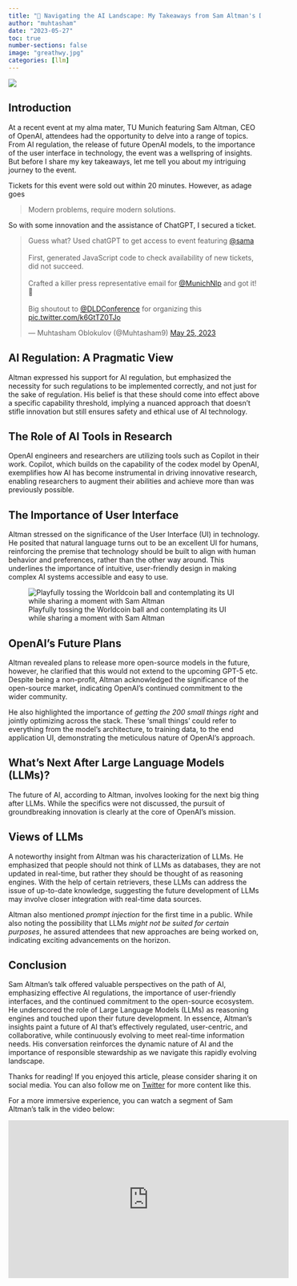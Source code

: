 ---
title: "🔮 Navigating the AI Landscape: My Takeaways from Sam Altman's Discussion"
author: "muhtasham"
date: "2023-05-27"
toc: true
number-sections: false
image: "greathwy.jpg"
categories: [llm]
---

![](tum-dld.jpeg)

## Introduction
At a recent event at my alma mater, TU Munich featuring Sam Altman, CEO of OpenAI, attendees had the opportunity to delve into a range of topics. From AI regulation, the release of future OpenAI models, to the importance of the user interface in technology, the event was a wellspring of insights. But before I share my key takeaways, let me tell you about my intriguing journey to the event.

Tickets for this event were sold out within 20 minutes. However, as adage goes 

> Modern problems, require modern solutions. 

So with some innovation and the assistance of ChatGPT, I secured a ticket.

<div align="center">
<blockquote class="twitter-tweet"><p lang="en" dir="ltr">Guess what? Used chatGPT to get access to event featuring <a href="https://twitter.com/sama?ref_src=twsrc%5Etfw">@sama</a><br><br>First, generated JavaScript code to check availability of new tickets, did not succeed. <br><br>Crafted a killer press representative email for <a href="https://twitter.com/MunichNlp?ref_src=twsrc%5Etfw">@MunichNlp</a> and got it! 🎫<br><br>Big shoutout to <a href="https://twitter.com/DLDConference?ref_src=twsrc%5Etfw">@DLDConference</a> for organizing this <a href="https://t.co/k6GtTZ0TJo">pic.twitter.com/k6GtTZ0TJo</a></p>&mdash; Muhtasham Oblokulov (@Muhtasham9) <a href="https://twitter.com/Muhtasham9/status/1661773504226766862?ref_src=twsrc%5Etfw">May 25, 2023</a></blockquote> <script async src="https://platform.twitter.com/widgets.js" charset="utf-8"></script>
</div>

## AI Regulation: A Pragmatic View
Altman expressed his support for AI regulation, but emphasized the necessity for such regulations to be implemented correctly, and not just for the sake of regulation. His belief is that these should come into effect above a specific capability threshold, implying a nuanced approach that doesn't stifle innovation but still ensures safety and ethical use of AI technology.

## The Role of AI Tools in Research
OpenAI engineers and researchers are utilizing tools such as Copilot in their work. Copilot, which builds on the capability of the codex model by OpenAI, exemplifies how AI has become instrumental in driving innovative research, enabling researchers to augment their abilities and achieve more than was previously possible.

## The Importance of User Interface
Altman stressed on the significance of the User Interface (UI) in technology. He posited that natural language turns out to be an excellent UI for humans, reinforcing the premise that technology should be built to align with human behavior and preferences, rather than the other way around. This underlines the importance of intuitive, user-friendly design in making complex AI systems accessible and easy to use.

![Playfully tossing the Worldcoin ball and contemplating its UI while sharing a moment with Sam Altman](sama.jpg)

## OpenAI’s Future Plans
Altman revealed plans to release more open-source models in the future, however, he clarified that this would not extend to the upcoming GPT-5 etc. Despite being a non-profit, Altman acknowledged the significance of the open-source market, indicating OpenAI’s continued commitment to the wider community.

He also highlighted the importance of *getting the 200 small things right* and jointly optimizing across the stack. These 'small things' could refer to everything from the model's architecture, to training data, to the end application UI, demonstrating the meticulous nature of OpenAI's approach.

## What’s Next After Large Language Models (LLMs)?
The future of AI, according to Altman, involves looking for the next big thing after LLMs. While the specifics were not discussed, the pursuit of groundbreaking innovation is clearly at the core of OpenAI’s mission.

## Views of LLMs
A noteworthy insight from Altman was his characterization of LLMs. He emphasized that people should not think of LLMs as databases, they are not updated in real-time, but rather they should be thought of as reasoning engines. With the help of certain retrievers, these LLMs can address the issue of up-to-date knowledge, suggesting the future development of LLMs may involve closer integration with real-time data sources.

Altman also mentioned *prompt injection* for the first time in a public. While also noting the possibility that LLMs *might not be suited for certain purposes*, he assured attendees that new approaches are being worked on, indicating exciting advancements on the horizon. 


## Conclusion 
Sam Altman's talk offered valuable perspectives on the path of AI, emphasizing effective AI regulations, the importance of user-friendly interfaces, and the continued commitment to the open-source ecosystem. He underscored the role of Large Language Models (LLMs) as reasoning engines and touched upon their future development. In essence, Altman’s insights paint a future of AI that's effectively regulated, user-centric, and collaborative, while continuously evolving to meet real-time information needs. His conversation reinforces the dynamic nature of AI and the importance of responsible stewardship as we navigate this rapidly evolving landscape.

Thanks for reading! If you enjoyed this article, please consider sharing it on social media. You can also follow me on [Twitter](https://twitter.com/Muhtasham9) for more content like this.

For a more immersive experience, you can watch a segment of Sam Altman's talk in the video below:

<div align="center">
<iframe width="560" height="315" src="https://www.youtube.com/embed/uaQZIK9gvNo?start=810" title="OpenAI&#39;s Sam Altman at TUM" frameborder="0" allow="accelerometer; autoplay; clipboard-write; encrypted-media; gyroscope; picture-in-picture; web-share" allowfullscreen></iframe>
</div>
